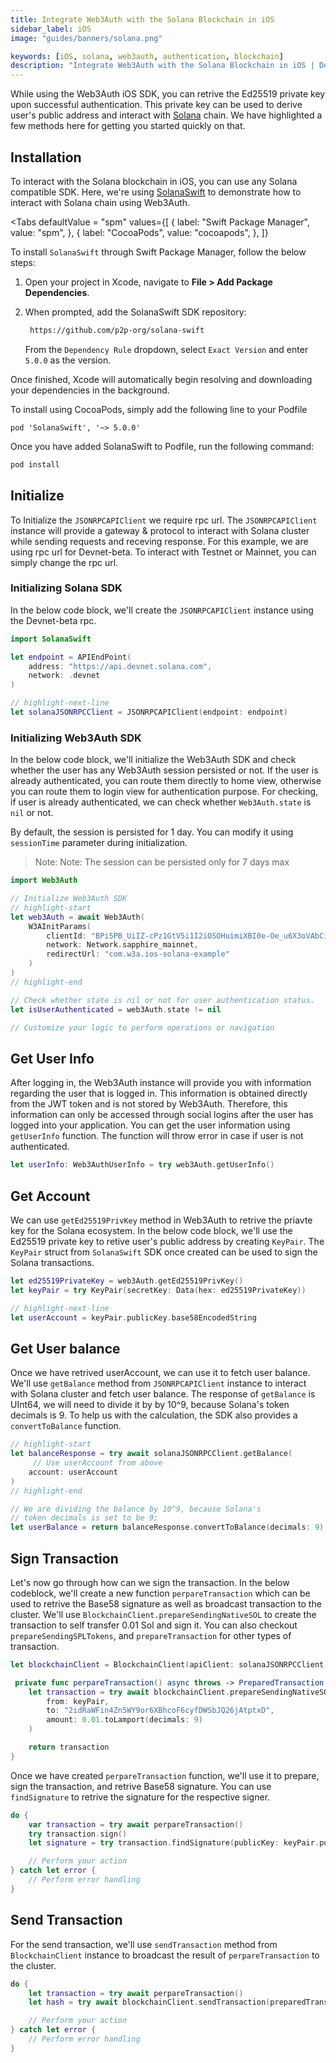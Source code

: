 ```yaml
---
title: Integrate Web3Auth with the Solana Blockchain in iOS
sidebar_label: iOS
image: "guides/banners/solana.png"

keywords: [iOS, solana, web3auth, authentication, blockchain]
description: "Integrate Web3Auth with the Solana Blockchain in iOS | Documentation - Web3Auth"
---
```



While using the Web3Auth iOS SDK, you can retrive the Ed25519 private key upon successful
authentication. This private key can be used to derive user's public address and interact with
[Solana](https://solana.org/) chain. We have highlighted a few methods here for getting you started
quickly on that.

## Installation

To interact with the Solana blockchain in iOS, you can use any Solana compatible SDK. Here, we're
using [SolanaSwift](https://github.com/p2p-org/solana-swift) to demonstrate how to interact with
Solana chain using Web3Auth.

<Tabs defaultValue = "spm"
  values={[
    { label: "Swift Package Manager", value: "spm", },
    { label: "CocoaPods", value: "cocoapods", },
  ]}
>

<TabItem value="spm">

To install `SolanaSwift` through Swift Package Manager, follow the below steps:

1. Open your project in Xcode, navigate to **File > Add Package Dependencies**.

2. When prompted, add the SolanaSwift SDK repository:

   ```sh
    https://github.com/p2p-org/solana-swift
   ```

   From the `Dependency Rule` dropdown, select `Exact Version` and enter `5.0.0` as the version.

Once finished, Xcode will automatically begin resolving and downloading your dependencies in the
background.

</TabItem>

<TabItem value="cocoapods">

To install using CocoaPods, simply add the following line to your Podfile

```
pod 'SolanaSwift', '~> 5.0.0'
```

Once you have added SolanaSwift to Podfile, run the following command:

```bash
pod install
```

</TabItem>
</Tabs>

## Initialize

To Initialize the `JSONRPCAPIClient` we require rpc url. The `JSONRPCAPIClient` instance will
provide a gateway & protocol to interact with Solana cluster while sending requests and receving
response. For this example, we are using rpc url for Devnet-beta. To interact with Testnet or
Mainnet, you can simply change the rpc url.

### Initializing Solana SDK

In the below code block, we'll create the `JSONRPCAPIClient` instance using the Devnet-beta rpc.

```swift
import SolanaSwift

let endpoint = APIEndPoint(
    address: "https://api.devnet.solana.com",
    network: .devnet
)

// highlight-next-line
let solanaJSONRPCClient = JSONRPCAPIClient(endpoint: endpoint)
```

### Initializing Web3Auth SDK

In the below code block, we'll initialize the Web3Auth SDK and check whether the user has any
Web3Auth session persisted or not. If the user is already authenticated, you can route them directly
to home view, otherwise you can route them to login view for authentication purpose. For checking,
if user is already authenticated, we can check whether `Web3Auth.state` is `nil` or not.

By default, the session is persisted for 1 day. You can modify it using `sessionTime` parameter
during initialization.

> Note: Note: The session can be persisted only for 7 days max

```swift
import Web3Auth

// Initialize Web3Auth SDK
// highlight-start
let web3Auth = await Web3Auth(
    W3AInitParams(
        clientId: "BPi5PB_UiIZ-cPz1GtV5i1I2iOSOHuimiXBI0e-Oe_u6X3oVAbCiAZOTEBtTXw4tsluTITPqA8zMsfxIKMjiqNQ",
        network: Network.sapphire_mainnet,
        redirectUrl: "com.w3a.ios-solana-example"
    )
)
// highlight-end

// Check whether state is nil or not for user authentication status.
let isUserAuthenticated = web3Auth.state != nil

// Customize your logic to perform operations or navigation
```

## Get User Info

After logging in, the Web3Auth instance will provide you with information regarding the user that is
logged in. This information is obtained directly from the JWT token and is not stored by Web3Auth.
Therefore, this information can only be accessed through social logins after the user has logged
into your application. You can get the user information using `getUserInfo` function. The function
will throw error in case if user is not authenticated.

```swift
let userInfo: Web3AuthUserInfo = try web3Auth.getUserInfo()
```

## Get Account

We can use `getEd25519PrivKey` method in Web3Auth to retrive the priavte key for the Solana
ecosystem. In the below code block, we'll use the Ed25519 private key to retive user's public
address by creating `KeyPair`. The `KeyPair` struct from `SolanaSwift` SDK once created can be used
to sign the Solana transactions.

```swift
let ed25519PrivateKey = web3Auth.getEd25519PrivKey()
let keyPair = try KeyPair(secretKey: Data(hex: ed25519PrivateKey))

// highlight-next-line
let userAccount = keyPair.publicKey.base58EncodedString
```

## Get User balance

Once we have retrived userAccount, we can use it to fetch user balance. We'll use `getBalance`
method from `JSONRPCAPIClient` instance to interact with Solana cluster and fetch user balance. The
response of `getBalance` is UInt64, we will need to divide it by by 10^9, because Solana's token
decimals is 9. To help us with the calculation, the SDK also provides a `convertToBalance` function.

```swift
// highlight-start
let balanceResponse = try await solanaJSONRPCClient.getBalance(
     // Use userAccount from above
    account: userAccount
)
// highlight-end

// We are dividing the balance by 10^9, because Solana's
// token decimals is set to be 9;
let userBalance = return balanceResponse.convertToBalance(decimals: 9)
```

## Sign Transaction

Let's now go through how can we sign the transaction. In the below codeblock, we'll create a new
function `perpareTransaction` which can be used to retrive the Base58 signature as well as broadcast
transaction to the cluster. We'll use `BlockchainClient.prepareSendingNativeSOL` to create the
transaction to self transfer 0.01 Sol and sign it. You can also checkout `prepareSendingSPLTokens`,
and `prepareTransaction` for other types of transaction.

```swift
let blockchainClient = BlockchainClient(apiClient: solanaJSONRPCClient)

 private func perpareTransaction() async throws -> PreparedTransaction {
    let transaction = try await blockchainClient.prepareSendingNativeSOL(
        from: keyPair,
        to: "2idRaWFin4Zn5WY9or6XBhcoF6cyfDWSbJQ26jAtptxD",
        amount: 0.01.toLamport(decimals: 9)
    )

    return transaction
}
```

Once we have created `perpareTransaction` function, we'll use it to prepare, sign the transaction,
and retrive Base58 signature. You can use `findSignature` to retrive the signature for the
respective signer.

```swift
do {
    var transaction = try await perpareTransaction()
    try transaction.sign()
    let signature = try transaction.findSignature(publicKey: keyPair.publicKey)

    // Perform your action
} catch let error {
    // Perform error handling
}
```

## Send Transaction

For the send transaction, we'll use `sendTransaction` method from `BlockchainClient` instance to
broadcast the result of `perpareTransaction` to the cluster.

```swift
do {
    let transaction = try await perpareTransaction()
    let hash = try await blockchainClient.sendTransaction(preparedTransaction: transaction)

    // Perform your action
} catch let error {
    // Perform error handling
}
```
